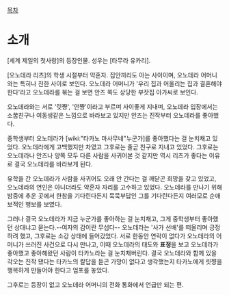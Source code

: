 [[목차]]

= 소개 =
[세계 제일의 첫사랑]의 등장인물. 성우는 [타무라 유카리].

[오노데라 리츠]의 학생 시절부터 약혼자. 집안끼리도 아는 사이이며, 오노데라 어머니와는 특히나 친한 사이로 보인다. 오노데라 어머니가 '우리 집과 어울리는 집과 결혼해야 한다'라고 오노데라를 볶는 걸 보면 안즈 쪽도 상당한 부잣집 아가씨로 보인다.

오노데라와는 서로 '릿쨩', '안쨩'이라고 부르며 사이좋게 지내며, 오노데라 입장에서는 소꿉친구나 여동생같은 느낌으로 바라보고 있지만 안즈는 진작부터 오노데라를 좋아했다.

중학생부터 오노데라가 [wiki:"타카노 마사무네"누군가]를 좋아했다는 걸 눈치채고 있었다. 오노데라에게 고백했지만 차였고 그후로는 줄곧 친구로 지내고 있었다. 그후로는 오노데라나 안즈나 양쪽 모두 다른 사람을 사귀어본 것 같지만 역시 리츠가 좋다는 이유로 결국 오노데라를 바라보게 된다.

유학을 간 오노데라가 사람을 사귀어도 오래 안 간다는 걸 깨닫곤 희망을 갖고 있었고, 오노데라의 연인은 아니더라도 약혼자 자리를 고수하고 있었다. 오노데라를 만나기 위해 밤중에 추운 곳에서 한참을 기다린다든지 묵묵부답인 그를 기다린다든지 여러모로 순애보적인 행보를 보였다.

그러나 결국 오노데라가 지금 누군가를 좋아하는 걸 눈치채고, 그게 중학생부터 좋아했던 상대냐고 묻는다.--여자의 감이란 무섭다-- 오노데라는 '사가 선배'를 떠올리며 긍정하려 했고, 그후로는 소강 상태에 들어갔었다. 서로 한동안 연락이 없다가 오노데라의 어머니가 쓰러진 사건으로 다시 만나고, 이때 오노데라의 태도와 '''표정'''을 보고 오노데라가 좋아했고 좋아해왔던 사람이 타카노라는 걸 눈치채버린다. 결국 오노데라와 함께 있을 각오는 진작 됐다는 타카노의 칼답을 듣곤 가망이 없다고 생각했는지 타카노에게 릿쨩을 행복하게 만들어야 한다고 엄포를 놓았다.

그후로는 등장이 없고 오노데라 어머니의 전화 통화에서 언급만 되는 편.
